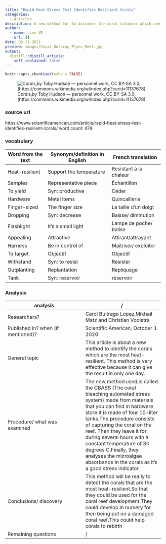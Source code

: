 ```yaml
---
title: "Rapid Heat-Stress Test Identifies Resilient Corals"
categories:
  - Articles
description: A new method for to discover the coral colonies which are the most heat-resilient. This method realised with CBASS (The coral bleaching automated stress system)
author:
  - name: Lise VE
    url: {}
date: 02-21-2021
preview: images/Coral_Outcrop_Flynn_Reef.jpg
output:
  distill::distill_article:
    self_contained: false
---
```


```r
knitr::opts_chunk$set(echo = FALSE)
```

![Corals,by Toby Hudson — personnel work, CC BY-SA 3.0, (https://commons.wikimedia.org/w/index.php?curid=11137678)](images/Coral_Outcrop_Flynn_Reef.jpg)

### source url 
https://www.scientificamerican.com/article/rapid-heat-stress-test-identifies-resilient-corals/
word count: 478

### vocabulary

|Word from the text|Synonym/definition in English|French translation|
| --- | --- | --- |
|Heat-resilient|Support the temperature|Resistant à la chaleur|
|Samples|Representative piece|Échantillon| 
|To yield|Syn: productive|Céder| 
|Hardware|Metal items|Quincaillerie| 
|Finger-sized|The finger size|La taille d’un doigt| 
|Dropping|Syn: decrease|Baisse/ diminution| 
|Flashlight|It’s a small light|Lampe de poche/ balise|
|Appealing|Attractive|Attirant/attrayant| 
|Harness|Be in control of|Maitriser/ exploiter|
|To target|Objectif|Objectif| 
|Withstand|Syn: to resist|Resister| 
|Outplanting|Replantation|Repliquage|
|Tank|Syn: reservoir|réservoir|

### Analysis 

|analysis|/     |
| --- | --- |
|Researchers?|Carol Buitrago Lopez,Mikhail Matz and Christian Voolstra|
|Published in? when (if mentioned)?|Scientific American, October 1 2020|
|General topic|This article is about a new method to identify the corals which are the most heat-resilient. This method is very effective because it can give the result in only one day.|
|Procedure/ what was examined| The new method used,is called the CBASS (The coral bleaching automated stress system) made from materials that you can find in hardware store.It is made of four 10-liter tanks.The procedure consists of capturing the coral on the reef. Then they leave it for during several hours with a constant temperature of 30 degrees C.Finally, they analyses the microalgae absorbance in the corals as it's a good stress indicator|
|Conclusions/ discovery|This method will be really to detect the corals that are the most heat-resilient.So that they could be used for the coral reef development.They could develop in nursery for then being put on a damaged coral reef.This could help corals to rebirth|
|Remaining questions|/|
